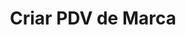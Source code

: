---
title: "Criar PDV de Marca"
api: "POST https://regis.app.byefive.com.br/rest/pdvs"
description: "Cria um novo ponto de venda associado a uma marca específica"
---